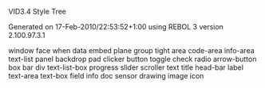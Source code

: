 VID3.4 Style Tree

Generated on 17-Feb-2010/22:53:52+1:00 using REBOL 3 version 2.100.97.3.1 

   window
   face
   when
      data
         embed
   plane
   group
      tight
         area
            code-area
         info-area
         text-list
      panel
         backdrop
   pad
   clicker
      button
         toggle
            check
               radio
      arrow-button
   box
      bar
         div
      text-list-box
   progress
   slider
   scroller
   text
      title
      head-bar
      label
   text-area
      text-box
         field
      info
      doc
   sensor
      drawing
      image
         icon
